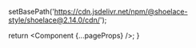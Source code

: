 
setBasePath('https://cdn.jsdelivr.net/npm/@shoelace-style/shoelace@2.14.0/cdn/');

  return <Component {...pageProps} />;
}
